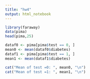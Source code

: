 ---
title: "hw4"
output: html_notebook
---


```{r}
library(faraway)
data(pima)
head(pima,25)
```
```{r}
dataf0 <- pima[pima$test == 0, ]
mean0 <- mean(dataf0$diabetes)
dataf1 <- pima[pima$test == 1, ]
mean1 <- mean(dataf1$diabetes)
```

```{r}
cat("Mean of test =0: ", mean0, "\n")
cat("Mean of test =1: ", mean1, "\n")
```

